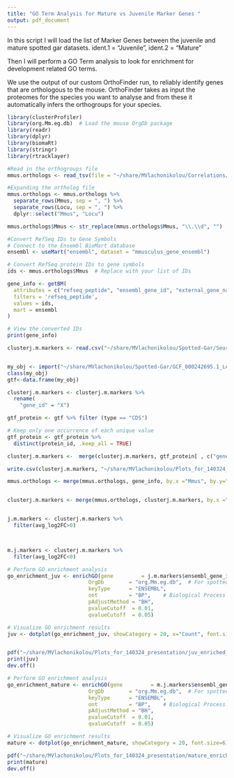 ```yaml
---
title: "GO Term Analysis for Mature vs Juvenile Marker Genes "
output: pdf_document
---
```


In this script I will load the list of Marker Genes between the juvenile and mature spotted gar datasets. 
ident.1 = "Juvenile", ident.2 = "Mature" 

Then I will perform a GO Term analysis to look for enrichment for development related GO terms. 

We use the output of our custom OrthoFinder run, to reliably identify genes that are orthologous to the mouse. OrthoFinder takes as input the proteomes for the species you want to analyse and from these it automatically infers the orthogroups for your species. 

```r
library(clusterProfiler)
library(org.Mm.eg.db)  # Load the mouse OrgDb package
library(readr)
library(dplyr)
library(biomaRt)
library(stringr)
library(rtracklayer)
```



```r
#Read in the orthogroups file
mmus.orthologs <- read_tsv(file = "~/share/MVlachonikolou/Correlations/Mmus__v__Locu.tsv")

#Expanding the ortholog file
mmus.orthologs <- mmus.orthologs %>%
  separate_rows(Mmus, sep = ", ") %>%
  separate_rows(Locu, sep = ", ") %>%
  dplyr::select("Mmus", "Locu")

mmus.orthologs$Mmus <- str_replace(mmus.orthologs$Mmus, "\\.\\d", "")
```


```r
#Convert RefSeq IDs to Gene Symbols
# Connect to the Ensembl BioMart database
ensembl <- useMart("ensembl", dataset = "mmusculus_gene_ensembl")

# Convert RefSeq protein IDs to gene symbols
ids <- mmus.orthologs$Mmus  # Replace with your list of IDs

gene_info <- getBM(
  attributes = c("refseq_peptide", "ensembl_gene_id", "external_gene_name"),
  filters = 'refseq_peptide',
  values = ids,
  mart = ensembl
)

# View the converted IDs
print(gene_info)
```



```r
clusterj.m.markers <- read.csv("~/share/MVlachonikolou/Spotted-Gar/Seurat_maria/Integration_2500_noOrph/ident.1_ident.2_dataset/Juv_Mature_Integrate-Gar-ALL.csv")


my_obj <- import("~/share/MVlachonikolou/Spotted-Gar/GCF_000242695.1_LepOcu1_genomic.gtf")
class(my_obj)
gtf<-data.frame(my_obj)

clusterj.m.markers <- clusterj.m.markers %>%
  rename(
    "gene_id" = "X")
```

```r
gtf_protein <- gtf %>% filter (type == "CDS")

# Keep only one occurrence of each unique value
gtf_protein <- gtf_protein %>%
  distinct(protein_id, .keep_all = TRUE)

clusterj.m.markers <-  merge(clusterj.m.markers, gtf_protein[ , c("gene_id", "protein_id", "product")], by = "gene_id", all.y = FALSE)
```

```r
write.csv(clusterj.m.markers, "~/share/MVlachonikolou/Plots_for_140324_presentation/Juv_Mature_Integrate-Gar-ALL.csv", row.names = TRUE)
```


```r
mmus.orthologs <- merge(mmus.orthologs, gene_info, by.x ="Mmus", by.y="refseq_peptide")


clusterj.m.markers <- merge(mmus.orthologs, clusterj.m.markers, by.x ="Locu", by.y="protein_id", all.x = FALSE)


j.m.markers <- clusterj.m.markers %>%
  filter(avg_log2FC>0)



m.j.markers <- clusterj.m.markers %>%
  filter(avg_log2FC<0)
```


```r
# Perform GO enrichment analysis
go_enrichment_juv <- enrichGO(gene         = j.m.markers$ensembl_gene_id,
                          OrgDb        = "org.Mm.eg.db",  # For spotted gar (example, adjust if necessary)
                          keyType      = "ENSEMBL",
                          ont          = "BP",    # Biological Process
                          pAdjustMethod = "BH",
                          pvalueCutoff  = 0.01,
                          qvalueCutoff  = 0.05)

# Visualize GO enrichment results
juv <- dotplot(go_enrichment_juv, showCategory = 20, x="Count", font.size=9.5)  # Adjust showCategory as needed


pdf("~/share/MVlachonikolou/Plots_for_140324_presentation/juv_enriched_GO.pdf", width =5.5, height = 5.5) 
print(juv)
dev.off()
```

```r
# Perform GO enrichment analysis
go_enrichment_mature <- enrichGO(gene         = m.j.markers$ensembl_gene_id,
                          OrgDb        = "org.Mm.eg.db",  # For spotted gar (example, adjust if necessary)
                          keyType      = "ENSEMBL",
                          ont          = "BP",    # Biological Process
                          pAdjustMethod = "BH",
                          pvalueCutoff  = 0.01,
                          qvalueCutoff  = 0.05)

# Visualize GO enrichment results
mature <- dotplot(go_enrichment_mature, showCategory = 20, font.size=6)  # Adjust showCategory as needed

pdf("~/share/MVlachonikolou/Plots_for_140324_presentation/mature_enriched_GO.pdf", width =7, height = 7.5) 
print(mature)
dev.off()
```




